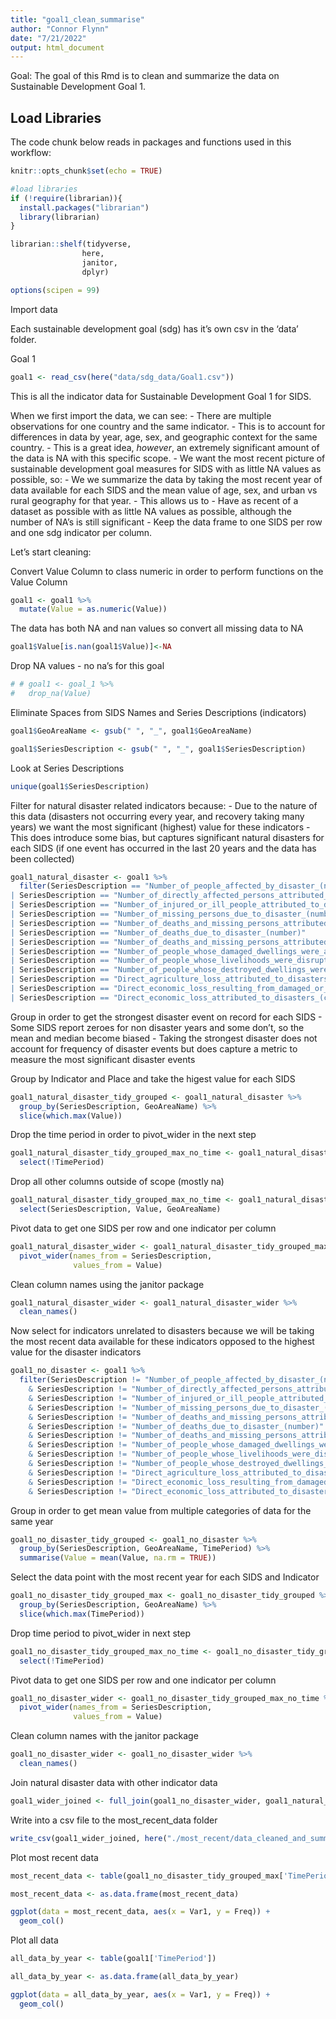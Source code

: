 ```yaml
---
title: "goal1_clean_summarise"
author: "Connor Flynn"
date: "7/21/2022"
output: html_document
---
```


Goal: The goal of this Rmd is to clean and summarize the data on Sustainable Development Goal 1. 



## Load Libraries

The code chunk below reads in packages and functions used in this workflow:

```r
knitr::opts_chunk$set(echo = TRUE)

#load libraries
if (!require(librarian)){
  install.packages("librarian")
  library(librarian)
}

librarian::shelf(tidyverse,
                here,
                janitor,
                dplyr)

options(scipen = 99)
```


Import data

Each sustainable development goal (sdg) has it's own csv in the 'data' folder. 


Goal 1
```r
goal1 <- read_csv(here("data/sdg_data/Goal1.csv"))

```



This is all the indicator data for Sustainable Development Goal 1 for SIDS.

When we first import the data, we can see:
  - There are multiple observations for one country and the same indicator. 
      - This is to account for differences in data by year, age, sex, and geographic context for the same country.
      - This is a great idea, *however*, an extremely significant amount of the data is NA with this specific scope. 
  - We want the most recent picture of sustainable development goal measures for SIDS with as little NA values as possible, so:
      - We we summarize the data by taking the most recent year of data available for each SIDS and the mean value of age, sex, and urban vs rural geography for that year. 
      - This allows us to
        - Have as recent of a dataset as possible with as little NA values as possible, although the number of NA's is still significant
        - Keep the data frame to one SIDS per row and one sdg indicator per column.
      
Let's start cleaning:


Convert Value Column to class numeric in order to perform functions on the Value Column
```r
goal1 <- goal1 %>% 
  mutate(Value = as.numeric(Value))
```


The data has both NA and nan values so convert all missing data to NA

```r
goal1$Value[is.nan(goal1$Value)]<-NA
```

Drop NA values - no na's for this goal
```r
# # goal1 <- goal_1 %>% 
#   drop_na(Value)
```


Eliminate Spaces from SIDS Names and Series Descriptions (indicators)
```r
goal1$GeoAreaName <- gsub(" ", "_", goal1$GeoAreaName)

goal1$SeriesDescription <- gsub(" ", "_", goal1$SeriesDescription)
```


Look at Series Descriptions
```r
unique(goal1$SeriesDescription)
```

Filter for natural disaster related indicators because:
  - Due to the nature of this data (disasters not occurring every year, and recovery taking many years) we want the most significant (highest) value for these indicators
  - This does introduce some bias, but captures significant natural disasters for each SIDS (if one event has occurred in the last 20 years and the data has been collected)
    


```r
goal1_natural_disaster <- goal1 %>% 
  filter(SeriesDescription == "Number_of_people_affected_by_disaster_(number)"                                                                                                                
| SeriesDescription == "Number_of_directly_affected_persons_attributed_to_disasters_per_100,000_population_(number)"                                                                   
| SeriesDescription == "Number_of_injured_or_ill_people_attributed_to_disasters_(number)"                                                                                              
| SeriesDescription == "Number_of_missing_persons_due_to_disaster_(number)"                                                                                                            
| SeriesDescription == "Number_of_deaths_and_missing_persons_attributed_to_disasters_(number)"                                                                                         
| SeriesDescription == "Number_of_deaths_due_to_disaster_(number)"                                                                                                                     
| SeriesDescription == "Number_of_deaths_and_missing_persons_attributed_to_disasters_per_100,000_population_(number)"                                                                  
| SeriesDescription == "Number_of_people_whose_damaged_dwellings_were_attributed_to_disasters_(number)"                                                                                
| SeriesDescription == "Number_of_people_whose_livelihoods_were_disrupted_or_destroyed,_attributed_to_disasters_(number)"                                                              
| SeriesDescription == "Number_of_people_whose_destroyed_dwellings_were_attributed_to_disasters_(number)"                                                                              
| SeriesDescription == "Direct_agriculture_loss_attributed_to_disasters_(current_United_States_dollars)"                                                                               
| SeriesDescription == "Direct_economic_loss_resulting_from_damaged_or_destroyed_critical_infrastructure_attributed_to_disasters_(current_United_States_dollars)"                      
| SeriesDescription == "Direct_economic_loss_attributed_to_disasters_(current_United_States_dollars)" )
```


Group in order to get the strongest disaster event on record for each SIDS
  - Some SIDS report zeroes for non disaster years and some don't, so the mean and median become biased
  - Taking the strongest disaster does not account for frequency of disaster events but does capture a metric to measure the most significant disaster events
  


Group by Indicator and Place and take the higest value for each SIDS  
```r

goal1_natural_disaster_tidy_grouped <- goal1_natural_disaster %>% 
  group_by(SeriesDescription, GeoAreaName) %>% 
  slice(which.max(Value))
```

Drop the time period in order to pivot_wider in the next step
```r
goal1_natural_disaster_tidy_grouped_max_no_time <- goal1_natural_disaster_tidy_grouped %>% 
  select(!TimePeriod)
```


Drop all other columns outside of scope (mostly na)
```r
goal1_natural_disaster_tidy_grouped_max_no_time <- goal1_natural_disaster_tidy_grouped %>% 
  select(SeriesDescription, Value, GeoAreaName)
```


Pivot data to get one SIDS per row and one indicator per column
```r
goal1_natural_disaster_wider <- goal1_natural_disaster_tidy_grouped_max_no_time %>% 
  pivot_wider(names_from = SeriesDescription,
              values_from = Value)
```


Clean column names using the janitor package
```r
goal1_natural_disaster_wider <- goal1_natural_disaster_wider %>% 
  clean_names()
```


Now select for indicators unrelated to disasters because we will be taking the most recent data available for these indicators opposed to the highest value for the disaster indicators


```r
goal1_no_disaster <- goal1 %>% 
  filter(SeriesDescription != "Number_of_people_affected_by_disaster_(number)"                                                                                                                
    & SeriesDescription != "Number_of_directly_affected_persons_attributed_to_disasters_per_100,000_population_(number)"                                                                     
    & SeriesDescription != "Number_of_injured_or_ill_people_attributed_to_disasters_(number)"                                                                                                
    & SeriesDescription != "Number_of_missing_persons_due_to_disaster_(number)"                                                                                                              
    & SeriesDescription != "Number_of_deaths_and_missing_persons_attributed_to_disasters_(number)"                                                                                           
    & SeriesDescription != "Number_of_deaths_due_to_disaster_(number)"                                                                                                                       
    & SeriesDescription != "Number_of_deaths_and_missing_persons_attributed_to_disasters_per_100,000_population_(number)"                                                                    
    & SeriesDescription != "Number_of_people_whose_damaged_dwellings_were_attributed_to_disasters_(number)"                                                                                  
    & SeriesDescription != "Number_of_people_whose_livelihoods_were_disrupted_or_destroyed,_attributed_to_disasters_(number)"                                                                
    & SeriesDescription != "Number_of_people_whose_destroyed_dwellings_were_attributed_to_disasters_(number)"                                                                                
    & SeriesDescription != "Direct_agriculture_loss_attributed_to_disasters_(current_United_States_dollars)"                                                                                 
    & SeriesDescription != "Direct_economic_loss_resulting_from_damaged_or_destroyed_critical_infrastructure_attributed_to_disasters_(current_United_States_dollars)"                        
    & SeriesDescription != "Direct_economic_loss_attributed_to_disasters_(current_United_States_dollars)" )
```


Group in order to get mean value from multiple categories of data for the same year
```r

goal1_no_disaster_tidy_grouped <- goal1_no_disaster %>% 
  group_by(SeriesDescription, GeoAreaName, TimePeriod) %>% 
  summarise(Value = mean(Value, na.rm = TRUE))
```

Select the data point with the most recent year for each SIDS and Indicator
```r
goal1_no_disaster_tidy_grouped_max <- goal1_no_disaster_tidy_grouped %>% 
  group_by(SeriesDescription, GeoAreaName) %>% 
  slice(which.max(TimePeriod))
```


Drop time period to pivot_wider in next step
```r
goal1_no_disaster_tidy_grouped_max_no_time <- goal1_no_disaster_tidy_grouped_max %>% 
  select(!TimePeriod)
```


Pivot data to get one SIDS per row and one indicator per column
```r
goal1_no_disaster_wider <- goal1_no_disaster_tidy_grouped_max_no_time %>% 
  pivot_wider(names_from = SeriesDescription,
              values_from = Value)
```


Clean column names with the janitor package
```r
goal1_no_disaster_wider <- goal1_no_disaster_wider %>% 
  clean_names()

```


Join natural disaster data with other indicator data
```r
goal1_wider_joined <- full_join(goal1_no_disaster_wider, goal1_natural_disaster_wider, by = "geo_area_name")
```


Write into a csv file to the most_recent_data folder

```r
write_csv(goal1_wider_joined, here("./most_recent/data_cleaned_and_summarized/goal1_most_recent.csv"))
```


Plot most recent data 

```r
most_recent_data <- table(goal1_no_disaster_tidy_grouped_max['TimePeriod'])

most_recent_data <- as.data.frame(most_recent_data)
```


```r
ggplot(data = most_recent_data, aes(x = Var1, y = Freq)) +
  geom_col()
```



Plot all data 

```r
all_data_by_year <- table(goal1['TimePeriod'])

all_data_by_year <- as.data.frame(all_data_by_year)
```


```r
ggplot(data = all_data_by_year, aes(x = Var1, y = Freq)) +
  geom_col()
```